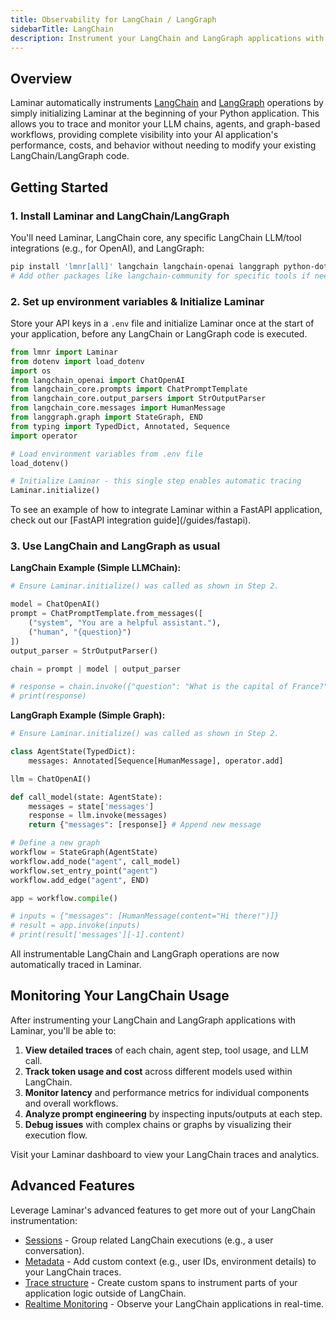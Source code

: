```yaml
---
title: Observability for LangChain / LangGraph
sidebarTitle: LangChain
description: Instrument your LangChain and LangGraph applications with Laminar
---
```


## Overview

Laminar automatically instruments [LangChain](https://www.langchain.com/) and [LangGraph](https://www.langchain.com/langgraph) operations by simply initializing Laminar at the beginning of your Python application. This allows you to trace and monitor your LLM chains, agents, and graph-based workflows, providing complete visibility into your AI application's performance, costs, and behavior without needing to modify your existing LangChain/LangGraph code.

## Getting Started

### 1. Install Laminar and LangChain/LangGraph

You'll need Laminar, LangChain core, any specific LangChain LLM/tool integrations (e.g., for OpenAI), and LangGraph:

```bash
pip install 'lmnr[all]' langchain langchain-openai langgraph python-dotenv
# Add other packages like langchain-community for specific tools if needed
```

### 2. Set up environment variables & Initialize Laminar

Store your API keys in a `.env` file and initialize Laminar once at the start of your application, before any LangChain or LangGraph code is executed.

```python {1,16}
from lmnr import Laminar
from dotenv import load_dotenv
import os
from langchain_openai import ChatOpenAI
from langchain_core.prompts import ChatPromptTemplate
from langchain_core.output_parsers import StrOutputParser
from langchain_core.messages import HumanMessage
from langgraph.graph import StateGraph, END
from typing import TypedDict, Annotated, Sequence
import operator

# Load environment variables from .env file
load_dotenv()

# Initialize Laminar - this single step enables automatic tracing
Laminar.initialize()
```

<Note>
To see an example of how to integrate Laminar within a FastAPI application, check out our [FastAPI integration guide](/guides/fastapi).
</Note>

### 3. Use LangChain and LangGraph as usual

**LangChain Example (Simple LLMChain):**

```python
# Ensure Laminar.initialize() was called as shown in Step 2.

model = ChatOpenAI()
prompt = ChatPromptTemplate.from_messages([
    ("system", "You are a helpful assistant."),
    ("human", "{question}")
])
output_parser = StrOutputParser()

chain = prompt | model | output_parser

# response = chain.invoke({"question": "What is the capital of France?"})
# print(response)
```

**LangGraph Example (Simple Graph):**

```python
# Ensure Laminar.initialize() was called as shown in Step 2.

class AgentState(TypedDict):
    messages: Annotated[Sequence[HumanMessage], operator.add]

llm = ChatOpenAI()

def call_model(state: AgentState):
    messages = state['messages']
    response = llm.invoke(messages)
    return {"messages": [response]} # Append new message

# Define a new graph
workflow = StateGraph(AgentState)
workflow.add_node("agent", call_model)
workflow.set_entry_point("agent")
workflow.add_edge("agent", END)

app = workflow.compile()

# inputs = {"messages": [HumanMessage(content="Hi there!")]}
# result = app.invoke(inputs)
# print(result['messages'][-1].content)
```

All instrumentable LangChain and LangGraph operations are now automatically traced in Laminar.

## Monitoring Your LangChain Usage

After instrumenting your LangChain and LangGraph applications with Laminar, you'll be able to:

1.  **View detailed traces** of each chain, agent step, tool usage, and LLM call.
2.  **Track token usage and cost** across different models used within LangChain.
3.  **Monitor latency** and performance metrics for individual components and overall workflows.
4.  **Analyze prompt engineering** by inspecting inputs/outputs at each step.
5.  **Debug issues** with complex chains or graphs by visualizing their execution flow.

Visit your Laminar dashboard to view your LangChain traces and analytics.

## Advanced Features

Leverage Laminar's advanced features to get more out of your LangChain instrumentation:

- [Sessions](/tracing/manual-instrumentation#sessions) - Group related LangChain executions (e.g., a user conversation).
- [Metadata](/tracing/structure/metadata) - Add custom context (e.g., user IDs, environment details) to your LangChain traces.
- [Trace structure](/tracing/structure) - Create custom spans to instrument parts of your application logic outside of LangChain.
- [Realtime Monitoring](/tracing/realtime) - Observe your LangChain applications in real-time. 